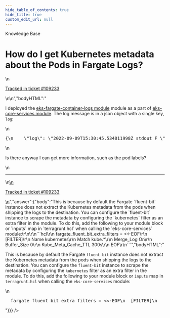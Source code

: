 ```yaml
---
hide_table_of_contents: true
hide_title: true
custom_edit_url: null
---
```



<head>
  <link rel="canonical" href="https://github.com/tnn-tnn-tnn-tnn-tnn-gruntwork-io/knowledge-base/discussions/557" />
</head>

<CenterLayout>
<span className="searchCategory">Knowledge Base</span>
<h1>How do I get Kubernetes metadata about the Pods in Fargate Logs?</h1>
<GitHub discussion={{"id":"D_kwDOF8slf84AQtQ1","number":557,"author":{"login":"yorinasub17"},"title":"How do I get Kubernetes metadata about the Pods in Fargate Logs?","body":"\nI deployed the [eks-fargate-container-logs module](https://github.com/tnn-tnn-tnn-tnn-tnn-gruntwork-io/terraform-aws-eks/tree/master/modules/eks-fargate-container-logs) module as a part of [eks-core-services module](https://github.com/tnn-tnn-tnn-tnn-tnn-gruntwork-io/terraform-aws-service-catalog/tree/master/modules/services/eks-core-services). The log message is in a json object with a single key, `log`:\r\n\r\n```json\r\n{\r\n    \"log\": \"2022-09-09T15:30:45.534811998Z stdout F \"\r\n}\r\n```\r\n\r\nIs there anyway I can get more information, such as the pod labels?\n\n---\n\n<ins datetime=\"2022-09-10T00:02:27Z\">\n  <p><a href=\"https://support.gruntwork.io/hc/requests/109233\">Tracked in ticket #109233</a></p>\n</ins>\n","bodyHTML":"<p dir=\"auto\">I deployed the <a href=\"https://github.com/tnn-tnn-tnn-tnn-tnn-gruntwork-io/terraform-aws-eks/tree/master/modules/eks-fargate-container-logs\">eks-fargate-container-logs module</a> module as a part of <a href=\"https://github.com/tnn-tnn-tnn-tnn-tnn-gruntwork-io/terraform-aws-service-catalog/tree/master/modules/services/eks-core-services\">eks-core-services module</a>. The log message is in a json object with a single key, <code class=\"notranslate\">log</code>:</p>\n<div class=\"highlight highlight-source-json notranslate position-relative overflow-auto\" dir=\"auto\" data-snippet-clipboard-copy-content=\"{\n    &quot;log&quot;: &quot;2022-09-09T15:30:45.534811998Z stdout F &quot;\n}\"><pre class=\"notranslate\">{\n    <span class=\"pl-ent\">\"log\"</span>: <span class=\"pl-s\"><span class=\"pl-pds\">\"</span>2022-09-09T15:30:45.534811998Z stdout F <span class=\"pl-pds\">\"</span></span>\n}</pre></div>\n<p dir=\"auto\">Is there anyway I can get more information, such as the pod labels?</p>\n<hr>\n<ins datetime=\"2022-09-10T00:02:27Z\">\n  <p dir=\"auto\"><a href=\"https://support.gruntwork.io/hc/requests/109233\" rel=\"nofollow\">Tracked in ticket #109233</a></p>\n</ins>","answer":{"body":"This is because by default the Fargate `fluent-bit` instance does not extract the Kubernetes metadata from the pods when shipping the logs to the destination. You can configure the `fluent-bit` instance to scrape the metadata by configuring the `kubernetes` filter as an extra filter in the module. To do this, add the following to your module block or `inputs` map in `terragrunt.hcl` when calling the `eks-core-services` module:\r\n\r\n```hcl\r\n  fargate_fluent_bit_extra_filters = <<-EOF\r\n  [FILTER]\r\n    Name             kubernetes\r\n    Match            kube.*\r\n    Merge_Log           On\r\n    Buffer_Size         0\r\n    Kube_Meta_Cache_TTL 300s\r\n  EOF\r\n```","bodyHTML":"<p dir=\"auto\">This is because by default the Fargate <code class=\"notranslate\">fluent-bit</code> instance does not extract the Kubernetes metadata from the pods when shipping the logs to the destination. You can configure the <code class=\"notranslate\">fluent-bit</code> instance to scrape the metadata by configuring the <code class=\"notranslate\">kubernetes</code> filter as an extra filter in the module. To do this, add the following to your module block or <code class=\"notranslate\">inputs</code> map in <code class=\"notranslate\">terragrunt.hcl</code> when calling the <code class=\"notranslate\">eks-core-services</code> module:</p>\n<div class=\"highlight highlight-source-terraform notranslate position-relative overflow-auto\" dir=\"auto\" data-snippet-clipboard-copy-content=\"  fargate_fluent_bit_extra_filters = &lt;&lt;-EOF\n  [FILTER]\n    Name             kubernetes\n    Match            kube.*\n    Merge_Log           On\n    Buffer_Size         0\n    Kube_Meta_Cache_TTL 300s\n  EOF\"><pre class=\"notranslate\">  <span class=\"pl-v\"><span class=\"pl-smi\">fargate_fluent_bit_extra_filters</span> <span class=\"pl-k\">= </span></span><span class=\"pl-s\"><span class=\"pl-k\">&lt;&lt;-</span><span class=\"pl-k\">EOF</span></span>\n<span class=\"pl-s\">  [FILTER]</span>\n<span class=\"pl-s\">    Name             kubernetes</span>\n<span class=\"pl-s\">    Match            kube.*</span>\n<span class=\"pl-s\">    Merge_Log           On</span>\n<span class=\"pl-s\">    Buffer_Size         0</span>\n<span class=\"pl-s\">    Kube_Meta_Cache_TTL 300s</span>\n<span class=\"pl-s\"><span class=\"pl-k\">  EOF</span></span></pre></div>"}}} />

</CenterLayout>
  

<!-- ##DOCS-SOURCER-START
{
  "sourcePlugin": "github-discussions",
  "hash": "ec8c5627aed781b21f479b59652590f0"
}
##DOCS-SOURCER-END -->
